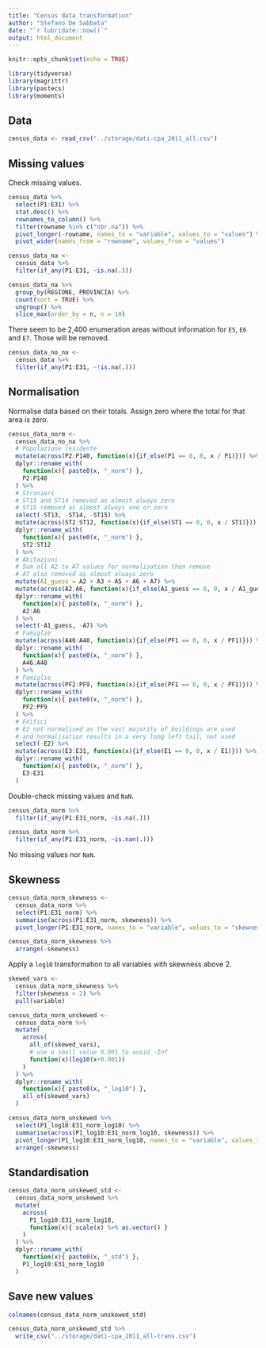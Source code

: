 ```yaml
---
title: "Census data transformation"
author: "Stefano De Sabbata"
date: "`r lubridate::now()`"
output: html_document
---
```


```r
knitr::opts_chunk$set(echo = TRUE)
```

```r
library(tidyverse)
library(magrittr)
library(pastecs)
library(moments)
```

## Data

```r
census_data <- read_csv("../storage/dati-cpa_2011_all.csv")
```

## Missing values

Check missing values.

```r
census_data %>% 
  select(P1:E31) %>% 
  stat.desc() %>% 
  rownames_to_column() %>% 
  filter(rowname %in% c("nbr.na")) %>% 
  pivot_longer(-rowname, names_to = "variable", values_to = "values") %>% 
  pivot_wider(names_from = "rowname", values_from = "values")
```

```r
census_data_na <-
  census_data %>% 
  filter(if_any(P1:E31, ~is.na(.)))

census_data_na %>% 
  group_by(REGIONE, PROVINCIA) %>% 
  count(sort = TRUE) %>% 
  ungroup() %>% 
  slice_max(order_by = n, n = 10)
```

There seem to be 2,400 enumeration areas without information for `E5`, `E6` and `E7`. Those will be removed.

```r
census_data_no_na <-
  census_data %>% 
  filter(if_any(P1:E31, ~!is.na(.)))
```


## Normalisation

Normalise data based on their totals. Assign zero where the total for that area is zero.

```r
census_data_norm <-
  census_data_no_na %>% 
  # Popolazione residente
  mutate(across(P2:P140, function(x){if_else(P1 == 0, 0, x / P1)})) %>% 
  dplyr::rename_with(
    function(x){ paste0(x, "_norm") },
    P2:P140
  ) %>% 
  # Stranieri
  # ST13 and ST14 removed as almost always zero
  # ST15 removed as almost always one or zero
  select(-ST13, -ST14, -ST15) %>% 
  mutate(across(ST2:ST12, function(x){if_else(ST1 == 0, 0, x / ST1)})) %>%
  dplyr::rename_with(
    function(x){ paste0(x, "_norm") },
    ST2:ST12
  ) %>% 
  # Abitazioni
  # Sum all A2 to A7 values for normalisation then remove
  # A7 also removed as almost always zero
  mutate(A1_guess = A2 + A3 + A5 + A6 + A7) %>% 
  mutate(across(A2:A6, function(x){if_else(A1_guess == 0, 0, x / A1_guess)})) %>% 
  dplyr::rename_with(
    function(x){ paste0(x, "_norm") },
    A2:A6
  ) %>% 
  select(-A1_guess, -A7) %>% 
  # Famiglie
  mutate(across(A46:A48, function(x){if_else(PF1 == 0, 0, x / PF1)})) %>% 
  dplyr::rename_with(
    function(x){ paste0(x, "_norm") },
    A46:A48
  ) %>% 
  # Famiglie
  mutate(across(PF2:PF9, function(x){if_else(PF1 == 0, 0, x / PF1)})) %>% 
  dplyr::rename_with(
    function(x){ paste0(x, "_norm") },
    PF2:PF9
  ) %>% 
  # Edifici
  # E2 not normalised as the vast majority of buildings are used
  # and normalisation results in a very long left tail, not used
  select(-E2) %>% 
  mutate(across(E3:E31, function(x){if_else(E1 == 0, 0, x / E1)})) %>% 
  dplyr::rename_with(
    function(x){ paste0(x, "_norm") },
    E3:E31
  )
```

Double-check missing values and `NaN`.

```r
census_data_norm %>% 
  filter(if_any(P1:E31_norm, ~is.na(.)))

census_data_norm %>% 
  filter(if_any(P1:E31_norm, ~is.nan(.)))
```

No missing values nor `NaN`.



## Skewness

```r
census_data_norm_skewness <-
  census_data_norm %>% 
  select(P1:E31_norm) %>% 
  summarise(across(P1:E31_norm, skewness)) %>% 
  pivot_longer(P1:E31_norm, names_to = "variable", values_to = "skewness")

census_data_norm_skewness %>% 
  arrange(-skewness)
```

Apply a `log10` transformation to all variables with skewness above 2.

```r
skewed_vars <-
  census_data_norm_skewness %>% 
  filter(skewness > 2) %>% 
  pull(variable)

census_data_norm_unskewed <-
  census_data_norm %>% 
  mutate(
    across(
      all_of(skewed_vars),
      # use a small value 0.001 to avoid -Inf 
      function(x)(log10(x+0.001))
    )
  ) %>% 
  dplyr::rename_with(
    function(x){ paste0(x, "_log10") },
    all_of(skewed_vars)
  )
```

```r
census_data_norm_unskewed %>% 
  select(P1_log10:E31_norm_log10) %>% 
  summarise(across(P1_log10:E31_norm_log10, skewness)) %>% 
  pivot_longer(P1_log10:E31_norm_log10, names_to = "variable", values_to = "skewness") %>% 
  arrange(-skewness)
```


## Standardisation

```r
census_data_norm_unskewed_std <-
  census_data_norm_unskewed %>% 
  mutate(
    across(
      P1_log10:E31_norm_log10,
      function(x){ scale(x) %>% as.vector() }
    )
  ) %>% 
  dplyr::rename_with(
    function(x){ paste0(x, "_std") },
    P1_log10:E31_norm_log10
  )
```


## Save new values

```r
colnames(census_data_norm_unskewed_std)
```

```r
census_data_norm_unskewed_std %>% 
  write_csv("../storage/dati-cpa_2011_all-trans.csv")
```


